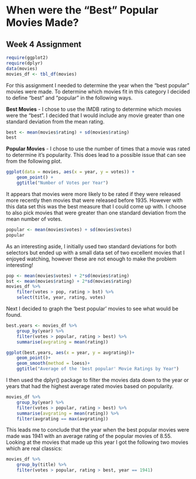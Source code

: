 When were the "Best" Popular Movies Made?
========================================================
Week 4 Assignment
--------------------------------------------------------


```r
require(ggplot2)
require(dplyr)
data(movies)
movies_df <- tbl_df(movies)
```


For this assignment I needed to determine the year when the "best popular" movies were made. To determine which movies fit in this category I decided to define "best" and "popular" in the following ways.


__Best Movies__ - I chose to use the IMDB rating to determine which movies were the "best". I decided that I would include any movie greater than one standard deviation from the mean rating.

```r
best <- mean(movies$rating) + sd(movies$rating)
best
```


__Popular Movies__ - I chose to use the number of times that a movie was rated to determine it's popularity. This does lead to a possible issue that can see from the following plot.
```r
ggplot(data = movies, aes(x = year, y = votes)) + 
    geom_point() +
    ggtitle("Number of Votes per Year")

```


It appears that movies were more likely to be rated if they were released more recently then movies that were released before 1935. However with this data set this was the best measure that I could come up with. I choose to also pick movies that were greater than one standard deviation from the mean number of votes.

```r
popular <- mean(movies$votes) + sd(movies$votes)
popular
```


As an interesting aside, I initially used two standard deviations for both selectors but ended up with a small data set of two excellent movies that I enjoyed watching, however these are not enough to make the problem interesting!
```r
pop <- mean(movies$votes) + 2*sd(movies$rating)
bst <- mean(movies$rating) + 2*sd(movies$rating)
movies_df %>%
    filter(votes > pop, rating > bst) %>%
    select(title, year, rating, votes)
```


Next I decided to graph the 'best popular' movies to see what would be found.
```r
best.years <- movies_df %>%
    group_by(year) %>%
    filter(votes > popular, rating > best) %>%
    summarise(avgrating = mean(rating))

ggplot(best.years, aes(x = year, y = avgrating))+
    geom_point()+
    geom_smooth(method = loess)+
    ggtitle("Average of the 'best popular' Movie Ratings by Year")
```



I then used the dplyr() package to filter the movies data down to the year or years that had the highest average rated movies based on popularity.
```r
movies_df %>%
    group_by(year) %>%
    filter(votes > popular, rating > best) %>%
    summarise(avgrating = mean(rating)) %>%
    filter(avgrating == max(avgrating))
```


This leads me to conclude that the year when the best popular movies were made was 1941 with an average rating of the popular movies of 8.55. Looking at the movies that made up this year I got the following two movies which are real classics:

```r
movies_df %>%
    group_by(title) %>%
    filter(votes > popular, rating > best, year == 1941)
```
